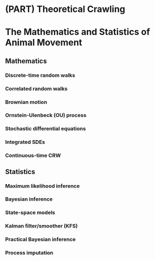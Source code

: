 # (PART) Theoretical Crawling {-}

# The Mathematics and Statistics of Animal Movement

## Mathematics

### Discrete-time random walks

### Correlated random walks

### Brownian motion

### Ornstein-Ulenbeck (OU) process

### Stochastic differential equations

### Integrated SDEs

### Continuous-time CRW


## Statistics

### Maximum likelihood inference 

### Bayesian inference

### State-space models

### Kalman filter/smoother (KFS)

### Practical Bayesian inference

### Process imputation

